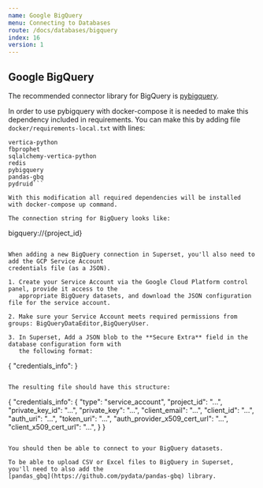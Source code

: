 ```yaml
---
name: Google BigQuery
menu: Connecting to Databases
route: /docs/databases/bigquery
index: 16
version: 1
---
```


## Google BigQuery

The recommended connector library for BigQuery is
[pybigquery](https://github.com/mxmzdlv/pybigquery). 

In order to use pybigquery with docker-compose it is needed to make this dependency included in requirements. You can make this by adding file ```docker/requirements-local.txt``` with lines:
```flask-cors
vertica-python
fbprophet
sqlalchemy-vertica-python
redis
pybigquery
pandas-gbq
pydruid```

With this modification all required dependencies will be installed with docker-compose up command.

The connection string for BigQuery looks like:

```
bigquery://{project_id}
```

When adding a new BigQuery connection in Superset, you'll also need to add the GCP Service Account
credentials file (as a JSON).

1. Create your Service Account via the Google Cloud Platform control panel, provide it access to the
   appropriate BigQuery datasets, and download the JSON configuration file for the service account.

2. Make sure your Service Account meets required permissions from groups: BigQueryDataEditor,BigQueryUser. 

3. In Superset, Add a JSON blob to the **Secure Extra** field in the database configuration form with
   the following format:

```
{
    "credentials_info": <contents of credentials JSON file>
}
```

The resulting file should have this structure:

```
{
    "credentials_info": {
        "type": "service_account",
        "project_id": "...",
        "private_key_id": "...",
        "private_key": "...",
        "client_email": "...",
        "client_id": "...",
        "auth_uri": "...",
        "token_uri": "...",
        "auth_provider_x509_cert_url": "...",
        "client_x509_cert_url": "...",
    }
}
```

You should then be able to connect to your BigQuery datasets.

To be able to upload CSV or Excel files to BigQuery in Superset, you'll need to also add the
[pandas_gbq](https://github.com/pydata/pandas-gbq) library.
